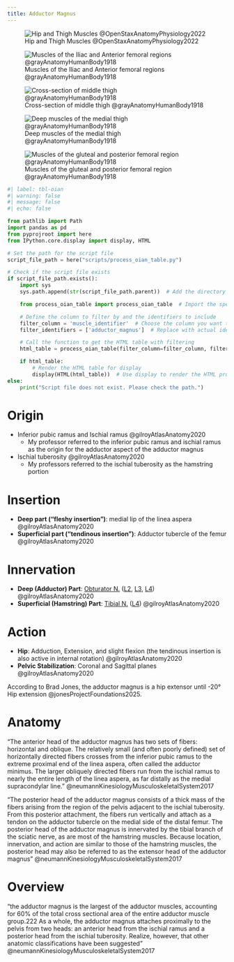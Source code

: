 ```yaml
---
title: Adductor Magnus
---
```


![Hip and Thigh Muscles @OpenStaxAnatomyPhysiology2022](/The Archive/Images/OpenStax Anatomy and Physiology 2e/fig11.29 Hip and Thigh Muscles.jpeg){#fig-openstax-fig11.29}

![Muscles of the Iliac and Anterior femoral regions @grayAnatomyHumanBody1918](/The Archive/Images/Gray anatomy 1918 images/Myology/image430 Muscles of the iliac and anterior femoral regions.gif)

![Cross-section of middle thigh @grayAnatomyHumanBody1918](/The Archive/Images/Gray anatomy 1918 images/Myology/image432 Cross-section through the middle of the thigh.gif)

![Deep muscles of the medial thigh @grayAnatomyHumanBody1918](/The Archive/Images/Gray anatomy 1918 images/Myology/image433 Deep muscles of the medial femoral region.gif)

![Muscles of the gluteal and posterior femoral region @grayAnatomyHumanBody1918](/The Archive/Images/Gray anatomy 1918 images/Myology/image434 Muscles of the gluteal and posterior femoral regions.gif){#fig-gray1918-image434}



```python
#| label: tbl-oian
#| warning: false
#| message: false
#| echo: false

from pathlib import Path
import pandas as pd
from pyprojroot import here
from IPython.core.display import display, HTML

# Set the path for the script file
script_file_path = here("scripts/process_oian_table.py")

# Check if the script file exists
if script_file_path.exists():
    import sys
    sys.path.append(str(script_file_path.parent))  # Add the directory of the script to the system path

    from process_oian_table import process_oian_table  # Import the specific function

    # Define the column to filter by and the identifiers to include
    filter_column = 'muscle_identifier'  # Choose the column you want to filter by
    filter_identifiers = ['adductor_magnus']  # Replace with actual identifiers you want to include

    # Call the function to get the HTML table with filtering
    html_table = process_oian_table(filter_column=filter_column, filter_identifiers=filter_identifiers)

    if html_table:
        # Render the HTML table for display
        display(HTML(html_table))  # Use display to render the HTML properly
else:
    print("Script file does not exist. Please check the path.")

```


# Origin {#origin}

- Inferior pubic ramus and Ischial ramus @gilroyAtlasAnatomy2020
    - My professor referred to the inferior pubic ramus and ischial ramus as the origin for the adductor aspect of the adductor magnus
- Ischial tuberosity @gilroyAtlasAnatomy2020
    - My professors referred to the ischial tuberosity as the hamstring portion

# Insertion {#insertion}

- **Deep part (“fleshy insertion”)**: medial lip of the linea aspera @gilroyAtlasAnatomy2020
- **Superficial part (“tendinous insertion”)**: Adductor tubercle of the femur @gilroyAtlasAnatomy2020

# Innervation {#innervation}

- **Deep (Adductor) Part**: [Obturator N.]({{< var ref-obturator-nerve.path >}}) ([L2]({{< var ref-nerve-root.l2 >}}), [L3]({{< var ref-nerve-root.l3 >}}), [L4]({{< var ref-nerve-root.l4 >}})) @gilroyAtlasAnatomy2020
- **Superficial (Hamstring) Part**: [Tibial N.]({{< var ref-tibial-nerve.path >}}) ([L4]({{< var ref-nerve-root.l4 >}})) @gilroyAtlasAnatomy2020

# Action {#action}

- **Hip**: Adduction, Extension, and slight flexion (the tendinous insertion is also active in internal rotation) @gilroyAtlasAnatomy2020
- **Pelvic Stabilization**: Coronal and Sagittal planes @gilroyAtlasAnatomy2020


::: {.callout-note}
According to Brad Jones, the adductor magnus is a hip extensor until -20&deg; Hip extension @jonesProjectFoundations2025.
:::


# Anatomy

“The anterior	 head	of	the	adductor	magnus has two sets of fibers: horizontal and oblique. The relatively small (and often poorly defined) set of horizontally directed fibers crosses from the inferior pubic ramus to the extreme proximal end of the linea aspera, often called the adductor minimus. The larger obliquely directed fibers run from the ischial ramus to nearly the entire length of the linea aspera, as far distally as the medial supracondylar line. ” @neumannKinesiologyMusculoskeletalSystem2017

“The posterior	 head	 of	 the	 adductor	 magnus consists of a thick mass of the fibers arising from the region of the pelvis adjacent to the ischial tuberosity. From this posterior attachment, the fibers run vertically and attach as a tendon on the adductor tubercle on the medial side of the distal femur. The posterior head of the adductor magnus is innervated by the tibial branch of the sciatic nerve, as are most of the hamstring muscles. Because location, innervation, and action are similar to those of the hamstring muscles, the posterior head may also be referred to as the extensor	 head of the adductor magnus” @neumannKinesiologyMusculoskeletalSystem2017

# Overview
“the adductor magnus is the largest of the adductor muscles, accounting for 60% of the total cross ­sectional area of the entire adductor muscle group.222 As a whole, the adductor magnus attaches proximally to the pelvis from two heads: an anterior head from the ischial ramus and a posterior head from the ischial tuberosity. Realize, however, that other anatomic classifications have been suggested” @neumannKinesiologyMusculoskeletalSystem2017 
